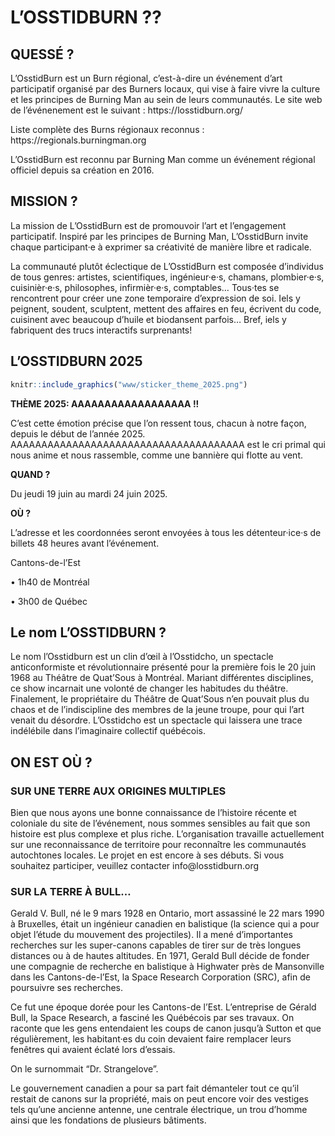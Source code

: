 # L’OSSTIDBURN ?? {-}

<h2><span>QUESSÉ ?</span></h2> 

L’OsstidBurn est un Burn régional, c'est-à-dire un événement d’art participatif organisé par des Burners locaux, qui vise à faire vivre la culture et les principes de Burning Man au sein de leurs communautés.     Le site web de l'événenement est le suivant : https://losstidburn.org/

Liste complète des Burns régionaux reconnus  :  https://regionals.burningman.org

L’OsstidBurn est reconnu par Burning Man comme un événement régional officiel depuis sa création en 2016. 

<h2><span>MISSION ?</span></h2>

La mission de L’OsstidBurn est de promouvoir l’art et l’engagement participatif. Inspiré par  les principes de Burning Man, L’OsstidBurn invite chaque participant·e à exprimer sa créativité de manière libre et radicale. 

La communauté plutôt éclectique de L’OsstidBurn est composée d’individus de tous genres: artistes, scientifiques, ingénieur·e·s, chamans, plombier·e·s, cuisinièr·e·s, philosophes, infirmièr·e·s,  comptables… Tous·tes se rencontrent pour créer une zone temporaire d’expression de soi. Iels y peignent, soudent, sculptent, mettent des affaires  en feu, écrivent du code, cuisinent avec beaucoup d’huile et biodansent parfois… Bref, iels y fabriquent des trucs interactifs surprenants! 


<h2><span> L'OSSTIDBURN 2025 </span></h2>

```r
knitr::include_graphics("www/sticker_theme_2025.png")
```

**THÈME 2025: AAAAAAAAAAAAAAAAAA !!**
 

C'est cette émotion précise que l'on ressent tous, chacun à notre façon, depuis le début de l'année 2025. AAAAAAAAAAAAAAAAAAAAAAAAAAAAAAAAAAAAAA est le cri primal qui nous anime et nous rassemble, comme une bannière qui flotte au vent.

**QUAND ?**

Du jeudi 19 juin au mardi 24 juin 2025.

**OÙ ?** 

L’adresse et les coordonnées seront envoyées à tous les détenteur·ice·s de billets 48 heures avant l’événement. 

Cantons-de-l’Est

• 1h40 de Montréal 

• 3h00 de Québec 

<h2><span>Le nom L’OSSTIDBURN ?</span></h2> 

Le nom l’Osstidburn est un clin d'œil à l'Osstidcho, un spectacle anticonformiste et révolutionnaire présenté pour la première fois le 20 juin 1968 au Théâtre de Quat’Sous à Montréal. 
Mariant différentes disciplines, ce show incarnait une volonté de changer les habitudes du théâtre. Finalement, le propriétaire du Théâtre de Quat’Sous n’en pouvait plus du chaos et de l’indiscipline des membres de la jeune troupe, pour qui l’art venait du désordre. L’Osstidcho est un spectacle qui laissera une trace indélébile dans l’imaginaire collectif québécois.


<h2><span>ON EST OÙ ?</span></h2>

<h3><span>SUR UNE TERRE AUX ORIGINES MULTIPLES</span></h3> 

Bien que nous ayons une bonne connaissance de l'histoire récente et coloniale du site de l'événement, nous sommes sensibles au fait que son histoire est plus complexe et plus riche. L'organisation travaille actuellement sur une reconnaissance de territoire pour reconnaître les communautés autochtones locales. Le projet en est encore à ses débuts. 
Si vous souhaitez participer, veuillez contacter info@losstidburn.org

<h3><span>SUR LA TERRE À BULL…</span></h3> 


Gerald V. Bull, né le 9 mars 1928 en Ontario, mort assassiné le 22 mars 1990 à Bruxelles, était un ingénieur canadien en balistique (la science qui a pour objet l’étude du mouvement des projectiles). 
Il a mené d’importantes recherches sur les super-canons capables de tirer sur de très longues distances ou à de hautes altitudes. 
En 1971, Gerald Bull décide de fonder une compagnie de recherche en balistique à Highwater près de Mansonville dans les Cantons-de-l'Est, la Space Research Corporation (SRC), afin de poursuivre ses recherches.  

Ce fut une époque dorée pour les Cantons-de l’Est. L’entreprise de Gérald Bull, la Space Research, a fasciné les Québécois par ses travaux. On raconte que les gens entendaient les coups de canon jusqu’à Sutton et que régulièrement, les habitant·es du coin devaient faire remplacer leurs fenêtres qui avaient éclaté lors d’essais. 

On le surnommait "Dr. Strangelove". 

Le gouvernement canadien a pour sa part fait démanteler tout ce qu’il restait de canons sur la  propriété, mais on peut encore voir des vestiges tels qu’une ancienne antenne, une centrale électrique, un trou d’homme ainsi que les fondations de plusieurs bâtiments.

